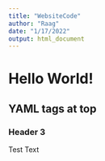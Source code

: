 ```yaml
---
title: "WebsiteCode"
author: "Raag"
date: "1/17/2022"
output: html_document
---
```


# Hello World!

## YAML tags at top

### Header 3 

Test Text